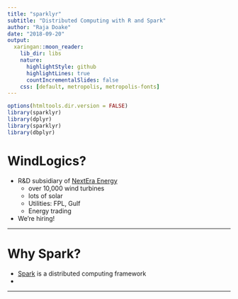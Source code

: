 ```yaml
---
title: "sparklyr"
subtitle: "Distributed Computing with R and Spark"
author: "Raja Doake"
date: "2018-09-20"
output:
  xaringan::moon_reader:
    lib_dir: libs
    nature:
      highlightStyle: github
      highlightLines: true
      countIncrementalSlides: false
    css: [default, metropolis, metropolis-fonts]
---
```


```r
options(htmltools.dir.version = FALSE)
library(sparklyr)
library(dplyr)
library(sparklyr)
library(dbplyr)
```

# WindLogics?

- R&D subsidiary of [NextEra Energy](http://nexteraenergy.com/)
    - over 10,000 wind turbines
    - lots of solar
    - Utilities: FPL, Gulf
    - Energy trading
- We're hiring! 

---

# Why Spark?

- [Spark](https://spark.apache.org/) is a distributed computing framework
- 

---
